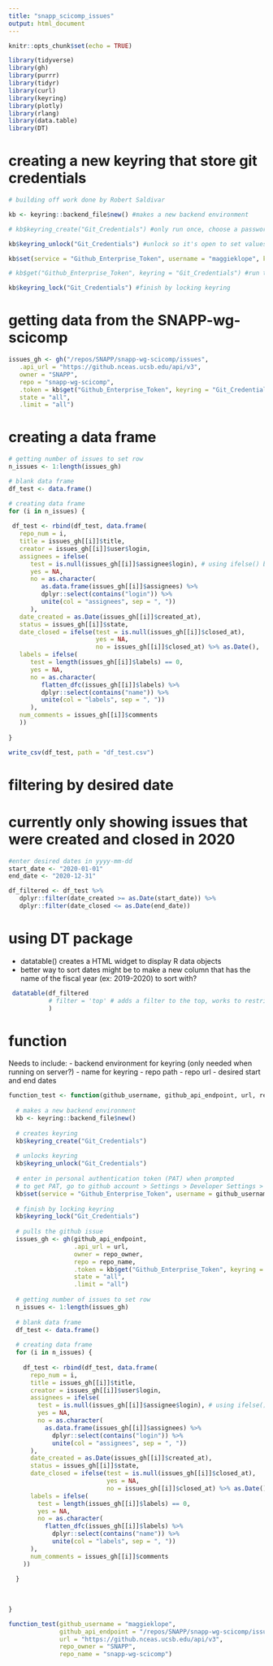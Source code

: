 ```yaml
---
title: "snapp_scicomp_issues"
output: html_document
---
```


```r
knitr::opts_chunk$set(echo = TRUE)

library(tidyverse)
library(gh)
library(purrr)
library(tidyr)
library(curl)
library(keyring)
library(plotly)
library(rlang)
library(data.table)
library(DT)

```

# creating a new keyring that store git credentials

```r

# building off work done by Robert Saldivar

kb <- keyring::backend_file$new() #makes a new backend environment

# kb$keyring_create("Git_Credentials") #only run once, choose a password for your keyring when prompted

kb$keyring_unlock("Git_Credentials") #unlock so it's open to set values within keychain

kb$set(service = "Github_Enterprise_Token", username = "maggieklope", keyring = "Git_Credentials") #enter in personal authentication token (PAT) when prompted

# kb$get("Github_Enterprise_Token", keyring = "Git_Credentials") #run this if you need to view your PAT

kb$keyring_lock("Git_Credentials") #finish by locking keyring

```

# getting data from the SNAPP-wg-scicomp 

```r

issues_gh <- gh("/repos/SNAPP/snapp-wg-scicomp/issues", 
   .api_url = "https://github.nceas.ucsb.edu/api/v3", 
   owner = "SNAPP", 
   repo = "snapp-wg-scicomp",
   .token = kb$get("Github_Enterprise_Token", keyring = "Git_Credentials"),
   state = "all",
   .limit = "all")

```

# creating a data frame

```r

# getting number of issues to set row
n_issues <- 1:length(issues_gh)

# blank data frame
df_test <- data.frame()

# creating data frame
for (i in n_issues) {
  
 df_test <- rbind(df_test, data.frame(
   repo_num = i,
   title = issues_gh[[i]]$title, 
   creator = issues_gh[[i]]$user$login,
   assignees = ifelse(
      test = is.null(issues_gh[[i]]$assignee$login), # using ifelse() because rbind will remove NA, so would get error of not having enough rows
      yes = NA, 
      no = as.character(
         as.data.frame(issues_gh[[i]]$assignees) %>% 
         dplyr::select(contains("login")) %>% 
         unite(col = "assignees", sep = ", "))
      ),
   date_created = as.Date(issues_gh[[i]]$created_at), 
   status = issues_gh[[i]]$state,
   date_closed = ifelse(test = is.null(issues_gh[[i]]$closed_at), 
                        yes = NA, 
                        no = issues_gh[[i]]$closed_at) %>% as.Date(),
   labels = ifelse(
      test = length(issues_gh[[i]]$labels) == 0, 
      yes = NA, 
      no = as.character(
         flatten_dfc(issues_gh[[i]]$labels) %>% 
         dplyr::select(contains("name")) %>% 
         unite(col = "labels", sep = ", "))
      ),
   num_comments = issues_gh[[i]]$comments
   ))
 
}

write_csv(df_test, path = "df_test.csv")

```

# filtering by desired date
# currently only showing issues that were created and closed in 2020
```r

#enter desired dates in yyyy-mm-dd
start_date <- "2020-01-01"
end_date <- "2020-12-31"

df_filtered <- df_test %>% 
   dplyr::filter(date_created >= as.Date(start_date)) %>% 
   dplyr::filter(date_closed <= as.Date(end_date))

```


# using DT package

- datatable() creates a  HTML widget to display R data objects
- better way to sort dates might be to make a new column that has the name of the fiscal year (ex: 2019-2020) to sort with?

```r
 datatable(df_filtered
           # filter = 'top' # adds a filter to the top, works to restrict dates but is not very effective
           ) 

```

# function

Needs to include:
- backend environment for keyring (only needed when running on server?)
- name for keyring
- repo path
- repo url
- desired start and end dates


```r
function_test <- function(github_username, github_api_endpoint, url, repo_owner, repo_name){
  
  # makes a new backend environment
  kb <- keyring::backend_file$new() 
  
  # creates keyring
  kb$keyring_create("Git_Credentials")
  
  # unlocks keyring
  kb$keyring_unlock("Git_Credentials")
  
  # enter in personal authentication token (PAT) when prompted
  # to get PAT, go to github account > Settings > Developer Settings > Personal access tokens
  kb$set(service = "Github_Enterprise_Token", username = github_username, keyring = "Git_Credentials") 
  
  # finish by locking keyring
  kb$keyring_lock("Git_Credentials")
  
  # pulls the github issue
  issues_gh <- gh(github_api_endpoint, 
                  .api_url = url, 
                  owner = repo_owner, 
                  repo = repo_name,
                  .token = kb$get("Github_Enterprise_Token", keyring = "Git_Credentials"),
                  state = "all",
                  .limit = "all")
  
  # getting number of issues to set row
  n_issues <- 1:length(issues_gh)
  
  # blank data frame
  df_test <- data.frame()
  
  # creating data frame
  for (i in n_issues) {
    
    df_test <- rbind(df_test, data.frame(
      repo_num = i,
      title = issues_gh[[i]]$title, 
      creator = issues_gh[[i]]$user$login,
      assignees = ifelse(
        test = is.null(issues_gh[[i]]$assignee$login), # using ifelse() because rbind will remove NA, so would get error of not having enough rows
        yes = NA, 
        no = as.character(
          as.data.frame(issues_gh[[i]]$assignees) %>% 
            dplyr::select(contains("login")) %>% 
            unite(col = "assignees", sep = ", "))
      ),
      date_created = as.Date(issues_gh[[i]]$created_at), 
      status = issues_gh[[i]]$state,
      date_closed = ifelse(test = is.null(issues_gh[[i]]$closed_at), 
                           yes = NA, 
                           no = issues_gh[[i]]$closed_at) %>% as.Date(),
      labels = ifelse(
        test = length(issues_gh[[i]]$labels) == 0, 
        yes = NA, 
        no = as.character(
          flatten_dfc(issues_gh[[i]]$labels) %>% 
            dplyr::select(contains("name")) %>% 
            unite(col = "labels", sep = ", "))
      ),
      num_comments = issues_gh[[i]]$comments
    ))
    
  }
  
  
  
}

function_test(github_username = "maggieklope", 
              github_api_endpoint = "/repos/SNAPP/snapp-wg-scicomp/issues",
              url = "https://github.nceas.ucsb.edu/api/v3",
              repo_owner = "SNAPP",
              repo_name = "snapp-wg-scicomp")

```


